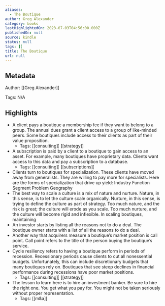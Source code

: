 ```yaml
---
aliases:
  - The Boutique
author: Greg Alexander
category: books
lastHighlightedOn: 2023-07-03T04:56:00.000Z
publishedOn: null
source: kindle
status: null
tags: []
title: The Boutique
url: null
---
```

## Metadata

Author: [[Greg Alexander]]

Tags: N/A

## Highlights

- A client pays a boutique a membership fee if they want to belong to a group. The annual dues grant a client access to a group of like-minded peers. Some boutiques include access to their clients as part of their value proposition.
    - Tags: [[consulting]] [[strategy]]
- A subscription is paid by a client to a boutique to gain access to an asset. For example, many boutiques have proprietary data. Clients want access to this data and pay a subscription to a database.
    - Tags: [[consulting]] [[subscriptions]]
- Clients turn to boutiques for specialization. These clients have moved away from generalists. They are willing to pay more for specialists. Here are the forms of specialization that drive up yield: Industry Function Segment Problem Geography
- The best way to scale a culture is a mix of nature and nurture. Nature, in this sense, is to let the culture scale organically. Nurture, in this sense, is trying to define the culture as part of strategy. Too much nature, and the risk is great; the culture will erode as you scale. Too much nurture, and the culture will become rigid and inflexible. In scaling boutiques, maintaining
- An investor starts by listing all the reasons not to do a deal. The boutique owner starts with a list of all the reasons to do a deal.
- Another way that acquirers measure a boutique’s market position is call point. Call point refers to the title of the person buying the boutique’s service.
- Cycle resiliency refers to having a boutique perform in periods of recession. Recessionary periods cause clients to cut all nonessential budgets. Unfortunately, this can include discretionary budgets that many boutiques rely on. Boutiques that see steep declines in financial performance during recessions have poor market positions.
    - Tags: [[consulting]] [[strategy]]
- The lesson to learn here is to hire an investment banker. Be sure to hire the right one. You get what you pay for. You might not be taken seriously without proper representation.
    - Tags: [[m&a]]
